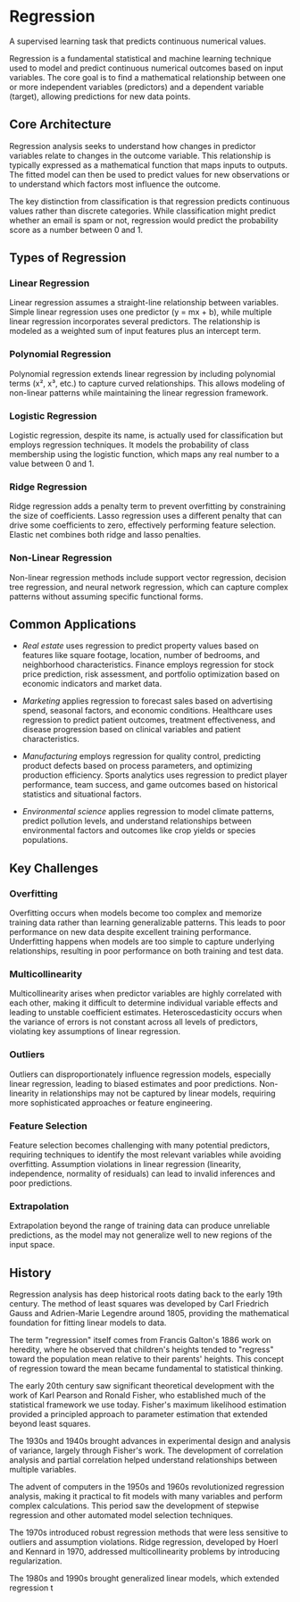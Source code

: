 # Regression

A supervised learning task that predicts continuous numerical values.

Regression is a fundamental statistical and machine learning technique used to model and predict continuous numerical outcomes based on input variables. The core goal is to find a mathematical relationship between one or more independent variables (predictors) and a dependent variable (target), allowing predictions for new data points.

## Core Architecture
Regression analysis seeks to understand how changes in predictor variables relate to changes in the outcome variable. This relationship is typically expressed as a mathematical function that maps inputs to outputs. The fitted model can then be used to predict values for new observations or to understand which factors most influence the outcome.

The key distinction from classification is that regression predicts continuous values rather than discrete categories. While classification might predict whether an email is spam or not, regression would predict the probability score as a number between 0 and 1.

## Types of Regression
### Linear Regression

Linear regression assumes a straight-line relationship between variables. Simple linear regression uses one predictor (y = mx + b), while multiple linear regression incorporates several predictors. The relationship is modeled as a weighted sum of input features plus an intercept term.

### Polynomial Regression

Polynomial regression extends linear regression by including polynomial terms (x², x³, etc.) to capture curved relationships. This allows modeling of non-linear patterns while maintaining the linear regression framework.

### Logistic Regression

Logistic regression, despite its name, is actually used for classification but employs regression techniques. It models the probability of class membership using the logistic function, which maps any real number to a value between 0 and 1.

### Ridge Regression
Ridge regression adds a penalty term to prevent overfitting by constraining the size of coefficients. Lasso regression uses a different penalty that can drive some coefficients to zero, effectively performing feature selection. Elastic net combines both ridge and lasso penalties.

### Non-Linear Regression

Non-linear regression methods include support vector regression, decision tree regression, and neural network regression, which can capture complex patterns without assuming specific functional forms.

## Common Applications
- *Real estate* uses regression to predict property values based on features like square footage, location, number of bedrooms, and neighborhood characteristics. Finance employs regression for stock price prediction, risk assessment, and portfolio optimization based on economic indicators and market data.

- *Marketing* applies regression to forecast sales based on advertising spend, seasonal factors, and economic conditions. Healthcare uses regression to predict patient outcomes, treatment effectiveness, and disease progression based on clinical variables and patient characteristics.

- *Manufacturing* employs regression for quality control, predicting product defects based on process parameters, and optimizing production efficiency. Sports analytics uses regression to predict player performance, team success, and game outcomes based on historical statistics and situational factors.

- *Environmental science* applies regression to model climate patterns, predict pollution levels, and understand relationships between environmental factors and outcomes like crop yields or species populations.

## Key Challenges

### Overfitting
Overfitting occurs when models become too complex and memorize training data rather than learning generalizable patterns. This leads to poor performance on new data despite excellent training performance. Underfitting happens when models are too simple to capture underlying relationships, resulting in poor performance on both training and test data.

### Multicollinearity
Multicollinearity arises when predictor variables are highly correlated with each other, making it difficult to determine individual variable effects and leading to unstable coefficient estimates. Heteroscedasticity occurs when the variance of errors is not constant across all levels of predictors, violating key assumptions of linear regression.

### Outliers
Outliers can disproportionately influence regression models, especially linear regression, leading to biased estimates and poor predictions. Non-linearity in relationships may not be captured by linear models, requiring more sophisticated approaches or feature engineering.

### Feature Selection
Feature selection becomes challenging with many potential predictors, requiring techniques to identify the most relevant variables while avoiding overfitting. Assumption violations in linear regression (linearity, independence, normality of residuals) can lead to invalid inferences and poor predictions.

### Extrapolation
Extrapolation beyond the range of training data can produce unreliable predictions, as the model may not generalize well to new regions of the input space.

## History
Regression analysis has deep historical roots dating back to the early 19th century. The method of least squares was developed by Carl Friedrich Gauss and Adrien-Marie Legendre around 1805, providing the mathematical foundation for fitting linear models to data.

The term "regression" itself comes from Francis Galton's 1886 work on heredity, where he observed that children's heights tended to "regress" toward the population mean relative to their parents' heights. This concept of regression toward the mean became fundamental to statistical thinking.

The early 20th century saw significant theoretical development with the work of Karl Pearson and Ronald Fisher, who established much of the statistical framework we use today. Fisher's maximum likelihood estimation provided a principled approach to parameter estimation that extended beyond least squares.

The 1930s and 1940s brought advances in experimental design and analysis of variance, largely through Fisher's work. The development of correlation analysis and partial correlation helped understand relationships between multiple variables.

The advent of computers in the 1950s and 1960s revolutionized regression analysis, making it practical to fit models with many variables and perform complex calculations. This period saw the development of stepwise regression and other automated model selection techniques.

The 1970s introduced robust regression methods that were less sensitive to outliers and assumption violations. Ridge regression, developed by Hoerl and Kennard in 1970, addressed multicollinearity problems by introducing regularization.

The 1980s and 1990s brought generalized linear models, which extended regression t





